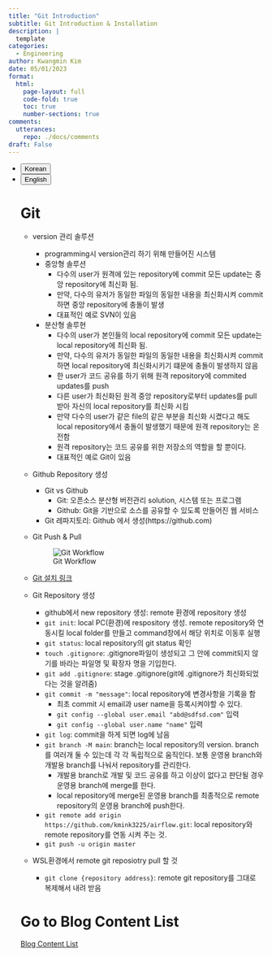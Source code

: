```yaml
---
title: "Git Introduction"
subtitle: Git Introduction & Installation
description: |
  template
categories:
  - Engineering
author: Kwangmin Kim
date: 05/01/2023
format: 
  html:
    page-layout: full
    code-fold: true
    toc: true
    number-sections: true
comments: 
  utterances: 
    repo: ./docs/comments
draft: False
---
```


<ul class="nav nav-pills" id="language-tab" role="tablist">
  <li class="nav-item" role="presentation">
    <button class="nav-link active" id="Korean-tab" data-bs-toggle="tab" data-bs-target="#Korean" type="button" role="tab" aria-controls="Korean" aria-selected="true">Korean</button>
  </li>
  <li class="nav-item" role="presentation">
    <button class="nav-link" id="English-tab" data-bs-toggle="tab" data-bs-target="#English" type="button" role="tab" aria-controls="knitr" aria-selected="false">English</button>
  </li>

<div class="tab-content" id="language-tabcontent">

<div class="tab-pane fade  show active" id="Korean" role="tabpanel" aria-labelledby="Korean-tab">

::: {#Korean .tab-pane .fade .show .active role="tabpanel" aria-labelledby="Korean-tab"}

# Git

* version 관리 솔루션
    * programming시 version관리 하기 위해 만들어진 시스템
    * 중앙형 솔루션
        * 다수의 user가 원격에 있는 repository에 commit 모든 update는 중앙 repository에 최신화 됨. 
        * 만약, 다수의 유저가 동일한 파일의 동일한 내용을 최신화시켜 commit하면 중앙 repository에 충돌이 발생
        * 대표적인 예로 SVN이 있음
    * 분산형 솔루현
        * 다수의 user가 본인들의 local repository에 commit 모든 update는 local repository에 최신화 됨. 
        * 만약, 다수의 유저가 동일한 파일의 동일한 내용을 최신화시켜 commit하면 local repository에 최신화시키기 떄문에 충돌이 발생하지 않음
        * 한 user가 코드 공유를 하기 위해 원격 repository에 commited updates를 push
        * 다른 user가 최신화된 원격 중앙 repository로부터 updates를 pull 받아 자신의 local repository를 최신화 시킴
        * 만약 다수의 user가 같은 file의 같은 부분을 최신화 시켰다고 해도 local repository에서 충돌이 발생했기 때문에 원격 repository는 온전함
        * 원격 repository는 코드 공유를 위한 저장소의 역할을 할 뿐이다.
        * 대표적인 예로 Git이 있음
* Github Repository 생성
    * Git vs Github
        - Git: 오픈소스 분산형 버전관리 solution, 시스템 또는 프로그램
        - Github: Git을 기반으로 소스를 공유할 수 있도록 만들어진 웹 서비스
    * Git 레파지토리: Github 에서 생성(https://github.com)
* Git Push & Pull

    ![Git Workflow](../../../../../images/airflow/git-docker.PNG)

* [Git 설치 링크](https://git-scm.com/downloads)
* Git Repository 생성
    * github에서 new repository 생성: remote 환경에 repository 생성
    * `git init`: local PC(환경)에 respository 생성. remote repository와 연동시킬 local folder를 만들고 command창에서 해당 위치로 이동후 실행
    * `git status`: local repository의 git status 확인
    * `touch .gitignore`: .gitignore파일이 생성되고 그 안에 commit되지 않기를 바라는 파일명 및 확장자 명을 기입한다.
    * `git add .gitignore`: stage .gitignore(git에 .gitignore가 최신화되었다는 것을 알려줌)
    * `git commit -m "message"`: local repository에 변경사항을 기록을 함 
        * 최초 commit 시 email과 user name을 등록시켜야할 수 있다.
        * `git config --global user.email "abd@sdfsd.com"` 입력
        * `git config --global user.name "name"` 입력
    * `git log`: commit을 하게 되면 log에 남음
    * `git branch -M main`: branch는 local repository의 version. branch를 여러개 둘 수 있는데 각 각 독립적으로 움직인다. 보통 운영용 branch와 개발용 branch를 나눠서 repository를 관리한다.
        * 개발용 branch로 개발 및 코드 공유를 하고 이상이 없다고 판단될 경우 운영용 branch에 merge를 한다.
        * local repository에 merge된 운영용 branch를 최종적으로 remote repository의 운영용 branch에 push한다. 
    * `git remote add origin https://github.com/kmink3225/airflow.git`: local repository와 remote repository를 연동 시켜 주는 것.
    * `git push -u origin master`
* WSL환경에서 remote git reposiotry pull 할 것
    * `git clone {repository address}`: remote git repository를 그대로 복제해서 내려 받음

:::
</div>

<div class="tab-pane fade" id="English" role="tabpanel" aria-labelledby="English-tab">

::: {#English .tab-pane .fade role="tabpanel" aria-labelledby="English-tab"}

:::


</div>


# Go to Blog Content List

[Blog Content List](../../content_list.qmd)